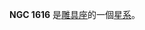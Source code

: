 {{NGCInfoBox|NGCID=NGC 1616|發現者=約翰·弗里德里希·威廉·赫歇爾|發現日期=1835年10月24日|其他編號=ESO 251-10,MCG -7-10-13 AM 0431-434|曆元=J2000.0|赤經=4時32分41.9秒
|赤緯=-43°42'54"|星座=雕具座|星體=星系|星等=12.5|表面亮度=12.9|藍等=13.3}}

'''NGC 1616''' 是[[雕具座|雕具座]]的一個[[星系|星系]]。

{{NGCReference|1616}}
{{Catalogs|NGC=1616}}